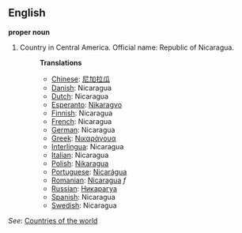 ==English==

'''proper noun'''

# Country in Central America. Official name: Republic of Nicaragua.
#:'''Translations'''
#:*[[Chinese]]: [[尼加拉瓜]]
#:*[[Danish]]: Nicaragua
#:*[[Dutch]]: Nicaragua
#:*[[Esperanto]]: [[Nikaragvo]]
#:*[[Finnish]]: Nicaragua
#:*[[French]]: Nicaragua
#:*[[German]]: Nicaragua
#:*[[Greek]]: [[Νικαράγουα]]
#:*[[Interlingua]]: Nicaragua
#:*[[Italian]]: Nicaragua
#:*[[Polish]]: [[Nikaragua]]
#:*[[Portuguese]]: [[Nicarágua]]
#:*[[Romanian]]: [[Nicaragua]] ''f''
#:*[[Russian]]: [[Никарагуа]]
#:*[[Spanish]]: Nicaragua
#:*[[Swedish]]: Nicaragua

''See'': [[Countries of the world]]